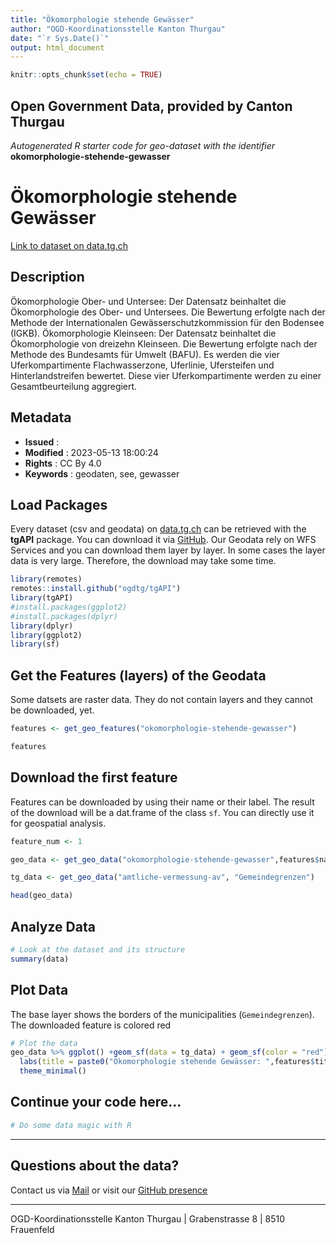 ```yaml
---
title: "Ökomorphologie stehende Gewässer"
author: "OGD-Koordinationsstelle Kanton Thurgau"
date: "`r Sys.Date()`"
output: html_document
---
```


```r
knitr::opts_chunk$set(echo = TRUE)
```

## Open Government Data, provided by **Canton Thurgau**
*Autogenerated R starter code for geo-dataset with the identifier* **okomorphologie-stehende-gewasser**


# **Ökomorphologie stehende Gewässer**

[Link to dataset on data.tg.ch](https://data.tg.ch/explore/dataset/okomorphologie-stehende-gewasser/information/)

## Description

Ökomorphologie Ober- und Untersee: Der Datensatz beinhaltet die Ökomorphologie des Ober- und Untersees. Die Bewertung erfolgte nach der Methode der Internationalen Gewässerschutzkommission für den Bodensee (IGKB). Ökomorphologie Kleinseen: Der Datensatz beinhaltet die Ökomorphologie von dreizehn Kleinseen. Die Bewertung erfolgte nach der Methode des Bundesamts für Umwelt (BAFU). Es werden die vier Uferkompartimente Flachwasserzone, Uferlinie, Ufersteifen und Hinterlandstreifen bewertet. Diese vier Uferkompartimente werden zu einer Gesamtbeurteilung aggregiert.

## Metadata

- **Issued**                   : 
- **Modified**                 : 2023-05-13 18:00:24
- **Rights**                   : CC By 4.0
- **Keywords**                 : geodaten, see, gewasser

## Load Packages

Every dataset (csv and geodata) on [data.tg.ch](https://data.tg.ch/pages/start/) can be retrieved with the **tgAPI** package. You can download it via [GitHub](https://github.com/ogdtg/tgAPI). Our Geodata rely on WFS Services and you can download them layer by layer. In some cases the layer data is very large. Therefore, the download may take some time.

```r
library(remotes)
remotes::install.github("ogdtg/tgAPI")
library(tgAPI)
#install.packages(ggplot2)
#install.packages(dplyr)
library(dplyr)
library(ggplot2)
library(sf)

```


## Get the Features (layers) of the Geodata

Some datsets are raster data. They do not contain layers and they cannot be downloaded, yet.

```r
features <- get_geo_features("okomorphologie-stehende-gewasser")

features
```


## Download the first feature

Features can be downloaded by using their name or their label. The result of the download will be a dat.frame of the class `sf`. You can directly use it for geospatial analysis.

```r

feature_num <- 1

geo_data <- get_geo_data("okomorphologie-stehende-gewasser",features$name[feature_num])

tg_data <- get_geo_data("amtliche-vermessung-av", "Gemeindegrenzen")

head(geo_data)
```


## Analyze Data

```r

# Look at the dataset and its structure
summary(data)

```


## Plot Data

The base layer shows the borders of the municipalities (`Gemeindegrenzen`). The downloaded feature is colored red

```r

# Plot the data
geo_data %>% ggplot() +geom_sf(data = tg_data) + geom_sf(color = "red") +
  labs(title = paste0("Ökomorphologie stehende Gewässer: ",features$title[feature_num])) +
  theme_minimal()

```


## Continue your code here...


```r
# Do some data magic with R
```

------------------------------------------------------------------------

## Questions about the data?

Contact us via [Mail](mailto:ogd@tg.ch) or visit our [GitHub presence](https://github.com/ogdtg)


------------------------------------------------------------------------

OGD-Koordinationsstelle Kanton Thurgau | Grabenstrasse 8 | 8510 Frauenfeld
